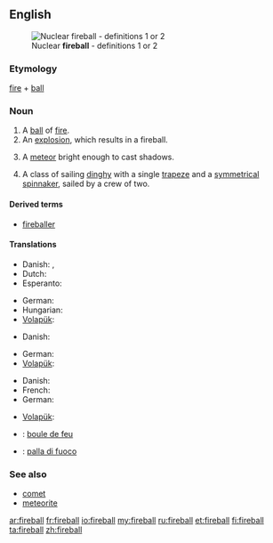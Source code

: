 {{wikipedia|dab=fireball}}
==English==
[[File:Operation_Upshot-Knothole_-_Badger_001.jpg|thumb|Nuclear '''fireball''' - definitions 1 or 2]]

===Etymology===
[[fire]] + [[ball]]

===Noun===
{{en-noun}}

# A [[ball]] of [[fire]].
# An [[explosion]], which results in a fireball.
# {{astronomy}} A [[meteor]] bright enough to cast shadows.
# A class of sailing [[dinghy]] with a single [[trapeze]] and a [[symmetrical]] [[spinnaker]], sailed by a crew of two.

====Derived terms====
* [[fireballer]]

====Translations====
{{trans-top|A ball of fire}}
* Danish: {{t-|da|ildkugle|c}}, {{t|da|kuglelyn|n}}
* Dutch: {{t-|nl|vuurbol|m}}
* Esperanto: {{t-|eo|fajropilko|xs=Esperanto}}
{{trans-mid}}
* German: {{t-|de|Feuerball|m}}
* Hungarian: {{t+|hu|tűzgolyó}}
* [[Volapük]]: {{t|vo|filaglöp}}
{{trans-bottom}}

{{trans-top|An explosion, which results in a fireball}}
* Danish: {{t-|da|ildkugle|c}}
{{trans-mid}}
* German: {{t-|de|Feuerball|m}}
* [[Volapük]]: {{t|vo|filaglöp}}
{{trans-bottom}}

{{trans-top|A meteor bright enough to cast shadows}}
* Danish: {{t-|da|meteor|c}}
* French: {{t|fr|bolide|m}}
* German: {{t-|de|Feuerball|m}}
{{trans-mid}}
* [[Volapük]]: {{t|vo|filaglöp meteorik}}
{{trans-bottom}}

{{trans-top|A class of sailing dinghy}}
{{trans-mid}}
{{trans-bottom}}

{{checktrans-top}}
* {{ttbc|fr}}: [[boule de feu]] {{f}}
* {{ttbc|it}}: [[palla di fuoco]] {{f}}
{{trans-bottom}}

===See also===
* [[comet]]
* [[meteorite]]

[[ar:fireball]]
[[fr:fireball]]
[[io:fireball]]
[[my:fireball]]
[[ru:fireball]]
[[et:fireball]]
[[fi:fireball]]
[[ta:fireball]]
[[zh:fireball]]